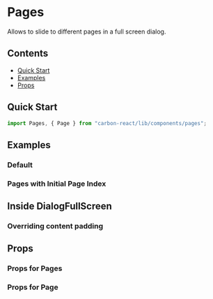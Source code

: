 

<Meta of={PagesStories} />

# Pages

Allows to slide to different pages in a full screen dialog.

## Contents

- [Quick Start](#quick-start)
- [Examples](#examples)
- [Props](#props)

## Quick Start

```javascript
import Pages, { Page } from "carbon-react/lib/components/pages";
```

## Examples

### Default

<Canvas of={PagesStories.Default} />

### Pages with Initial Page Index

<Canvas of={PagesStories.WithInitialPageIndex} />

## Inside DialogFullScreen

<Canvas of={PagesStories.InsideDialogFullScreen} />

### Overriding content padding

<Canvas of={PagesStories.OverridingContentPadding} />

## Props

### Props for Pages

<ArgTypes of={PagesStories} />

### Props for Page

<ArgTypes of={PageStories} />
